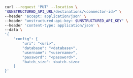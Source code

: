 ```bash REST (Change)
curl --request 'PUT' --location \
"$UNSTRUCTURED_API_URL/destinations/<connector-id>" \
--header 'accept: application/json' \
--header "unstructured-api-key: $UNSTRUCTURED_API_KEY" \
--header 'content-type: application/json' \
--data \
'{
    "config": {
        "uri": "<uri>",
        "database": "<database>",
        "username": "<username>",
        "password": "<password>",
        "batch_size": <batch-size>
    }
}'
```